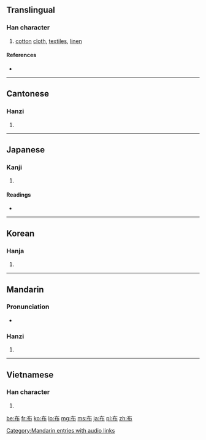 {{also|佈}}
==Translingual==

===Han character===
{{Han char|rn=50|rad=巾|as=02|sn=5|four=4022<sub>7</sub>|canj=大中月 (KLB)}}

# [[cotton]] [[cloth]], [[textile]]s, [[linen]]

====References====
* {{Han ref|kx=0328.060|dkj=08778|dj=0633.020|hdz=10728.050|uh=5E03|ud=24067|bh=A5AC|bd=42412}}

----

==Cantonese==

===Hanzi===
{{yue-hanzi|jyut=|y=bou3}}

# {{defn|lang=yue|sort=巾02}}

----

==Japanese==

===Kanji===
{{ja-kanji|grade=5|rs=巾02}}

# {{defn|lang=ja|sort=巾02}}

====Readings====
* {{ja-readings|goon=[[ふ]] (fu)|kanon=[[ほ]] (ho)|kun=[[ぬの]] (nuno), [[しく]] (shiku)}}

----

==Korean==

===Hanja===
{{ko-hanja|hangeul=포|rv=po|mr=p'o}}

# {{defn|lang=ko|sort=巾02}}

----

==Mandarin==

===Pronunciation===
* {{audio|zh-bù.ogg|audio}}

===Hanzi===
{{cmn-hanzi|pin=[[bù]] ([[bu4]])|wg=pu<sup>4</sup>}}

# {{defn|lang=cmn|sort=巾02}}

[[Category:Mandarin entries with audio links]]

----

==Vietnamese==

===Han character===
{{vi-hantu|[[bố]], [[bô]], [[buá]], [[vố]], [[vú]]|rs=巾02}}

# {{defn|lang=vi|sort=巾02}}

[[be:布]]
[[fr:布]]
[[ko:布]]
[[lo:布]]
[[mg:布]]
[[ms:布]]
[[ja:布]]
[[pl:布]]
[[zh:布]]